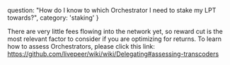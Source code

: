   question: "How do I know to which Orchestrator I need to stake my LPT towards?",
  category: 'staking'
}

There are very little fees flowing into the network yet, so reward cut is the most relevant factor to consider if you are optimizing for returns. To learn how to assess Orchestrators, please click this link: https://github.com/livepeer/wiki/wiki/Delegating#assessing-transcoders